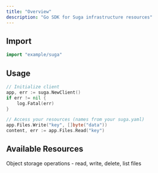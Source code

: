 ```yaml
---
title: "Overview"
description: "Go SDK for Suga infrastructure resources"
---
```


## Import

```go
import "example/suga"
```

## Usage

```go
// Initialize client
app, err := suga.NewClient()
if err != nil {
    log.Fatal(err)
}

// Access your resources (names from your suga.yaml)
app.Files.Write("key", []byte("data"))
content, err := app.Files.Read("key")
```

## Available Resources

<CardGroup cols={2}>
  <Card title="Storage" icon="database" href="/sdk-reference/go/storage">
    Object storage operations - read, write, delete, list files
  </Card>
</CardGroup>